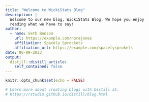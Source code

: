 ```yaml
---
title: "Welcome to WickiStats Blog"
description: |
  Welcome to our new blog, WickiStats Blog. We hope you enjoy 
  reading what we have to say!
author:
  - name: Seth Benson
    url: https://example.com/norajones
    affiliation: Spacely Sprockets
    affiliation_url: https://example.com/spacelysprokets
date: 06-09-2023
output:
  distill::distill_article:
    self_contained: false
---
```


```r
knitr::opts_chunk$set(echo = FALSE)

# Learn more about creating blogs with Distill at:
# https://rstudio.github.io/distill/blog.html

```



